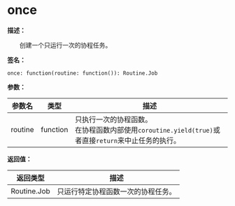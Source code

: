 
# once

**描述：**

&emsp;&emsp;创建一个只运行一次的协程任务。

**签名：**
```tl
once: function(routine: function()): Routine.Job
```

**参数：**

| 参数名 | 类型 | 描述 |
| --- | --- | --- |
| routine | function | 只执行一次的协程函数。<br/>在协程函数内部使用`coroutine.yield(true)`或者直接`return`来中止任务的执行。 |

**返回值：**

| 返回类型 | 描述 |
| --- | --- |
| Routine.Job | 只运行特定协程函数一次的协程任务。 |